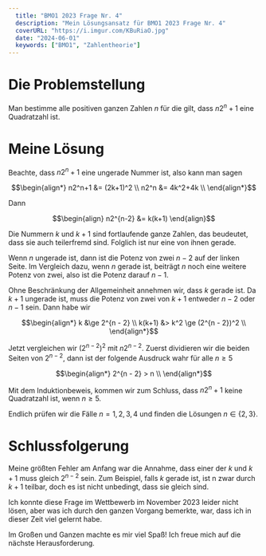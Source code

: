 ```yaml
---
  title: "BMO1 2023 Frage Nr. 4"
  description: "Mein Lösungsansatz für BMO1 2023 Frage Nr. 4"
  coverURL: "https://i.imgur.com/KBuRiaO.jpg"
  date: "2024-06-01"
  keywords: ["BMO1", "Zahlentheorie"]
---
```


# Die Problemstellung

Man bestimme alle positiven ganzen Zahlen $n$ für die gilt, dass $n2^n+1$ eine Quadratzahl ist.

# Meine Lösung

Beachte, dass $n2^n+1$ eine ungerade Nummer ist, also kann man sagen

```math
\begin{align*}
n2^n+1 &= (2k+1)^2 \\
n2^n &= 4k^2+4k \\
\end{align*}
```

Dann

```math
\begin{align}
n2^{n-2} &= k(k+1)
\end{align}
```

Die Nummern $k$ und $k + 1$ sind fortlaufende ganze Zahlen, das beudeutet, dass sie auch teilerfremd sind. Folglich ist nur eine von ihnen gerade.

Wenn $n$ ungerade ist, dann ist die Potenz von zwei $n - 2$ auf der linken Seite. Im Vergleich dazu, wenn $n$ gerade ist, beiträgt $n$ noch eine weitere Potenz von zwei, also ist die Potenz darauf $n - 1$.

Ohne Beschränkung der Allgemeinheit annehmen wir, dass $k$ gerade ist. Da $k + 1$ ungerade ist, muss die Potenz von zwei von $k + 1$ entweder $n - 2$ oder $n - 1$ sein. Dann habe wir

```math
\begin{align*}
k &\ge 2^{n - 2} \\
k(k+1) &> k^2 \ge (2^{n - 2})^2 \\
\end{align*}
```

Jetzt vergleichen wir $(2^{n - 2})^2$ mit $n2^{n-2}$. Zuerst dividieren wir die beiden Seiten von $2^{n-2}$, dann ist der folgende Ausdruck wahr für alle $n \ge 5$

```math
\begin{align*}
2^{n - 2} > n \\
\end{align*}
```

Mit dem Induktionbeweis, kommen wir zum Schluss, dass $n2^n+1$ keine Quadratzahl ist, wenn $n \ge 5$.

Endlich prüfen wir die Fälle $n = 1, 2, 3, 4$ und finden die Lösungen $n \in \{2, 3\}$.

# Schlussfolgerung

Meine größten Fehler am Anfang war die Annahme, dass einer der $k$ und $k+1$ muss gleich $2^{n - 2}$ sein. Zum Beispiel, falls $k$ gerade ist, ist n zwar durch $k+1$ teilbar, doch es ist nicht unbedingt, dass sie gleich sind.

Ich konnte diese Frage im Wettbewerb im November 2023 leider nicht lösen, aber was ich durch den ganzen Vorgang bemerkte, war, dass ich in dieser Zeit viel gelernt habe.

Im Großen und Ganzen machte es mir viel Spaß! Ich freue mich auf die nächste Herausforderung.
